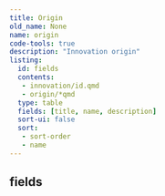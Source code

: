 ```yaml
---
title: Origin
old_name: None
name: origin
code-tools: true
description: "Innovation origin"
listing:
  id: fields
  contents:
   - innovation/id.qmd
   - origin/*qmd
  type: table
  fields: [title, name, description]
  sort-ui: false
  sort:
   - sort-order
   - name
---
```


## fields
:::{ #fields }
:::
